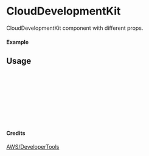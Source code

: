 
<Meta of={CloudDevelopmentKit} title="AWS/DeveloperTools/CloudDevelopmentKit" />

# CloudDevelopmentKit

CloudDevelopmentKit component with different props.

#### Example

<Canvas of={CloudDevelopmentKit.Primary} />

## Usage

```ts
import { CloudDevelopmentKit } from "yadl-ui";

const Example = () => {
  return (
      <CloudDevelopmentKit />
  );
};

export default Example;
```

#### Credits
[AWS/DeveloperTools](https://aws-icons.com/)
